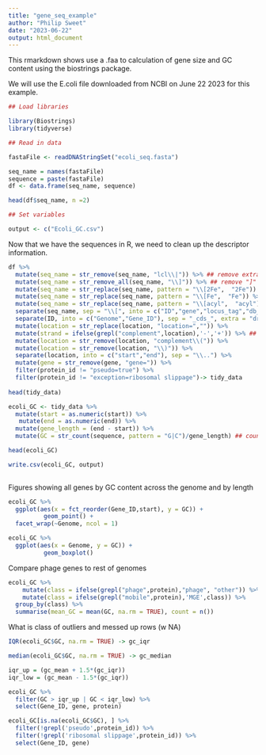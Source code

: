 ```yaml
---
title: "gene_seq_example"
author: "Philip Sweet"
date: "2023-06-22"
output: html_document
---
```


This rmarkdown shows use a .faa to calculation of gene size and GC content using the biostrings package.

We will use the E.coli file downloaded from NCBI on June 22 2023 for this example. 


```r

## Load libraries

library(Biostrings)
library(tidyverse)

## Read in data

fastaFile <- readDNAStringSet("ecoli_seq.fasta")

seq_name = names(fastaFile)
sequence = paste(fastaFile)
df <- data.frame(seq_name, sequence)

head(df$seq_name, n =2)

## Set variables 

output <- c("Ecoli_GC.csv")

```

Now that we have the sequences in R, we need to clean up the descriptor information.


```r

df %>%
  mutate(seq_name = str_remove(seq_name, "lcl\\|")) %>% ## remove extra text
  mutate(seq_name = str_remove_all(seq_name, "\\]")) %>% ## remove "]"
  mutate(seq_name = str_replace(seq_name, pattern = "\\[2Fe",  "2Fe")) %>% ## fix [2Fe-2Fe]
  mutate(seq_name = str_replace(seq_name, pattern = "\\[Fe",  "Fe")) %>% ## fix [Fe
  mutate(seq_name = str_replace(seq_name, pattern = "\\[acyl",  "acyl")) %>% ## fix [acyl
  separate(seq_name, sep = "\\[", into = c("ID","gene","locus_tag","db_ref","protein","protein_id","location","key")) %>% ## split up the descriptor info 
  separate(ID, into = c("Genome","Gene_ID"), sep = "_cds_", extra = "drop") %>% ## Split Genome and Gene Name
  mutate(location = str_replace(location, "location=","")) %>%
  mutate(strand = ifelse(grepl("complement",location),'-','+')) %>% ## mark gene direction
  mutate(location = str_remove(location, "complement\\(")) %>%
  mutate(location = str_remove(location, "\\)")) %>%
  separate(location, into = c("start","end"), sep = "\\..") %>%
  mutate(gene = str_remove(gene, "gene=")) %>%
  filter(protein_id != "pseudo=true") %>%
  filter(protein_id != "exception=ribosomal slippage")-> tidy_data
  
head(tidy_data)

```

```r

ecoli_GC <- tidy_data %>%
  mutate(start = as.numeric(start)) %>%
   mutate(end = as.numeric(end)) %>%
  mutate(gene_length = (end - start)) %>%
  mutate(GC = str_count(sequence, pattern = "G|C")/gene_length) ## count GC and divide by length

head(ecoli_GC)

write.csv(ecoli_GC, output)
  
```

Figures showing all genes by GC content across the genome and by length 
```r

ecoli_GC %>%
  ggplot(aes(x = fct_reorder(Gene_ID,start), y = GC)) +
          geom_point() +
  facet_wrap(~Genome, ncol = 1)

ecoli_GC %>%
  ggplot(aes(x = Genome, y = GC)) +
          geom_boxplot()

```

Compare phage genes to rest of genomes

```r

ecoli_GC %>%
    mutate(class = ifelse(grepl("phage",protein),"phage", "other")) %>%
    mutate(class = ifelse(grepl("mobile",protein),'MGE',class)) %>% 
  group_by(class) %>%
  summarise(mean_GC = mean(GC, na.rm = TRUE), count = n())


```

What is class of outliers and messed up rows (w NA)

```r

IQR(ecoli_GC$GC, na.rm = TRUE) -> gc_iqr

median(ecoli_GC$GC, na.rm = TRUE) -> gc_median

iqr_up = (gc_mean + 1.5*(gc_iqr))
iqr_low = (gc_mean - 1.5*(gc_iqr))

ecoli_GC %>%
  filter(GC > iqr_up | GC < iqr_low) %>%
  select(Gene_ID, gene, protein)

ecoli_GC[is.na(ecoli_GC$GC), ] %>%
  filter(!grepl('pseudo',protein_id)) %>%
  filter(!grepl('ribosomal slippage',protein_id)) %>%
  select(Gene_ID, gene)

```